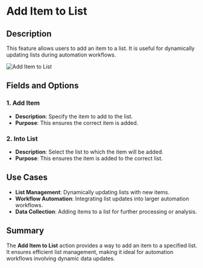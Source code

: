 # Add Item to List  

## Description

This feature allows users to add an item to a list. It is useful for dynamically updating lists during automation workflows.  

![Add Item to List](../../../assets/variable/add-item-to-list-1.png)  

## Fields and Options  

### 1. **Add Item**

- **Description**: Specify the item to add to the list.  
- **Purpose**: This ensures the correct item is added.  

### 2. **Into List**

- **Description**: Select the list to which the item will be added.  
- **Purpose**: This ensures the item is added to the correct list.  

## Use Cases

- **List Management**: Dynamically updating lists with new items.  
- **Workflow Automation**: Integrating list updates into larger automation workflows.  
- **Data Collection**: Adding items to a list for further processing or analysis.  

## Summary

The **Add Item to List** action provides a way to add an item to a specified list. It ensures efficient list management, making it ideal for automation workflows involving dynamic data updates.